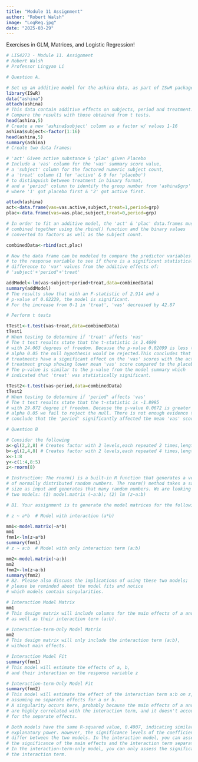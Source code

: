 ```yaml
---
title: "Module 11 Assignment"
author: "Robert Walsh"
image: "LogReg.jpg"
date: "2025-03-29"
---
```


Exercises in GLM, Matrices, and Logistic Regression!

```r
# LIS4273 - Module 11. Assignment
# Robert Walsh
# Professor Lingyao Li

# Question A.

# Set up an additive model for the ashina data, as part of ISwR package
library(ISwR)
data("ashina")
attach(ashina)
# This data contain additive effects on subjects, period and treatment.
# Compare the results with those obtained from t tests. 
head(ashina,5)
# Create a new 'ashina$subject' column as a factor w/ values 1-16
ashina$subject<-factor(1:16)
head(ashina,5)
summary(ashina)
# Create two data frames:

# 'act' Given active substance & 'plac' given Placebo
# Include a 'vas' column for the 'vas' summary score value,
# a 'subject' column for the factored numeric subject count,
# a 'treat' column (1 for 'active' & 0 for 'placebo')
# to distinguish between treatment in binary format,
# and a 'period' column to identify the group number from 'ashina$grp'
# where '1' got placebo first & '2' got active first.

attach(ashina)
act<-data.frame(vas=vas.active,subject,treat=1,period=grp)
plac<-data.frame(vas=vas.plac,subject,treat=0,period=grp)

# In order to fit an additive model, the 'act' & 'plac' data.frames must be
# combined together using the rbind() function and the binary values
# converted to factors as well as the subject count.

combinedData<-rbind(act,plac)

# Now the data frame can be modeled to compare the predictor variables 
# to the response variable to see if there is a significant statistical
# difference to 'var' values from the additive effects of:
# 'subject'+'period'+'treat'

addModel<-lm(vas~subject+period+treat,data=combinedData)
summary(addModel)
# The results show that with an F-statistic of 2.914 and a 
# p-value of 0.02229, the model is significant.
# For the increase from 0-1 in 'treat', 'vas' decreased by 42.87

# Perform t tests

tTest1<-t.test(vas~treat,data=combinedData)
tTest1
# When testing to determine if 'treat' affects 'vas'
# The t test results state that the t-statistic is 2.4699
# with 24.063 degrees of freedom. Because the p-value 0.02099 is less than
# alpha 0.05 the null hypothesis would be rejected.This concludes that both
# treatments have a significant effect on the 'vas' scores with the active
# treatment group showing lower mean 'vas' score compared to the placebo group.
# The p-value is similar to the p-value from the model summary which
# indicated that 'treat' was statistically significant.

tTest2<-t.test(vas~period,data=combinedData)
tTest2
# When testing to determine if 'period' affects 'vas'
# The t test results state that the t-statistic is -1.8995
# with 29.872 degree if freedom. Because the p-value 0.0672 is greater than
# alpha 0.05 we fail to reject the null. There is not enough evidence to
# conclude that the 'period' significantly affected the mean 'vas' scores. 

# Question B

# Consider the following
a<-gl(2,2,8) # Creates factor with 2 levels,each repeated 2 times,length 8
b<-gl(2,4,8) # Creates factor with 2 levels,each repeated 4 times,length 8
x<-1:8
y<-c(1:4,8:5)
z<-rnorm(8)

# Instruction: The rnorm() is a built-in R function that generates a vector
# of normally distributed random numbers. The rnorm() method takes a sample
# size as input and generates that many random numbers. We are looking for
# two models: (1) model.matrix (~a:b); (2) lm (z~a:b)

# B1. Your assignment is to generate the model matrices for the following models

# z ~ a*b  # Model with interaction (a*b)

mm1<-model.matrix(~a*b)
mm1
fmm1<-lm(z~a*b)
summary(fmm1)
# z ~ a:b  # Model with only interaction term (a:b)

mm2<-model.matrix(~a:b)
mm2
fmm2<-lm(z~a:b)
summary(fmm2)
# B2. Please also discuss the implications of using these two models;
# please be reminded about the model fits and notice
# which models contain singularities.

# Interaction Model Matrix
mm1
# This design matrix will include columns for the main effects of a and b,
# as well as their interaction term (a:b).

# Interaction-term-Only Model Matrix
mm2
# This design matrix will only include the interaction term (a:b),
# without main effects. 

# Interaction Model Fit
summary(fmm1)
# This model will estimate the effects of a, b,
# and their interaction on the response variable z

# Interaction-term-Only Model Fit
summary(fmm2)
# This model will estimate the effect of the interaction term a:b on z,
# assuming no separate effects for a or b.
# A singularity occurs here, probably because the main effects of a and b 
# are highly correlated with the interaction term, and it doesn't account 
# for the separate effects.

# Both models have the same R-squared value, 0.4907, indicating similar
# explanatory power. However, the significance levels of the coefficients
# differ between the two models. In the interaction model, you can assess 
# the significance of the main effects and the interaction term separately.
# In the interaction-term-only model, you can only assess the significance of 
# the interaction term.
```
